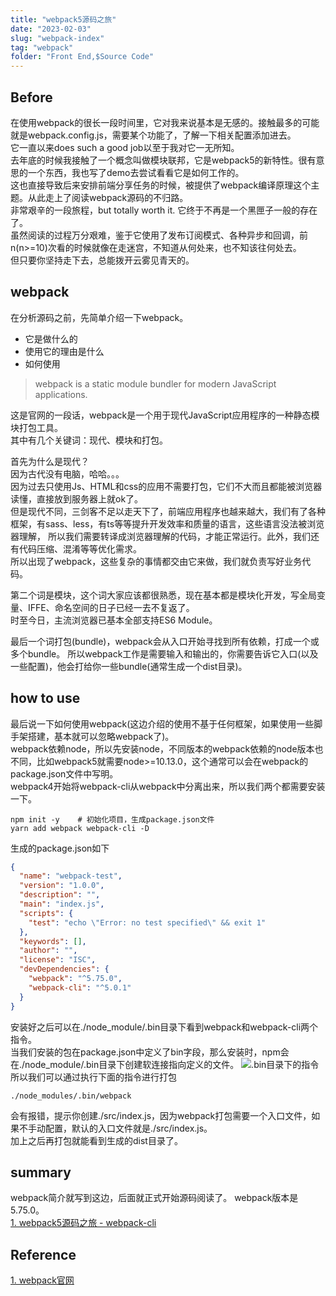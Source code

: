 ```yaml
---
title: "webpack5源码之旅"
date: "2023-02-03"
slug: "webpack-index"
tag: "webpack"
folder: "Front End,$Source Code"
---
```


## Before

在使用webpack的很长一段时间里，它对我来说基本是无感的。接触最多的可能就是webpack.config.js，需要某个功能了，了解一下相关配置添加进去。  
它一直以来does such a good job以至于我对它一无所知。  
去年底的时候我接触了一个概念叫做模块联邦，它是webpack5的新特性。很有意思的一个东西，我也写了demo去尝试看看它是如何工作的。  
这也直接导致后来安排前端分享任务的时候，被提供了webpack编译原理这个主题。从此走上了阅读webpack源码的不归路。  
非常艰辛的一段旅程，but totally worth it. 它终于不再是一个黑匣子一般的存在了。  
虽然阅读的过程万分艰难，鉴于它使用了发布订阅模式、各种异步和回调，前n(n>=10)次看的时候就像在走迷宫，不知道从何处来，也不知该往何处去。  
但只要你坚持走下去，总能拨开云雾见青天的。

## webpack

在分析源码之前，先简单介绍一下webpack。

- 它是做什么的
- 使用它的理由是什么
- 如何使用

> webpack is a static module bundler for modern JavaScript applications.

这是官网的一段话，webpack是一个用于现代JavaScript应用程序的一种静态模块打包工具。  
其中有几个关键词：现代、模块和打包。

首先为什么是现代？  
因为古代没有电脑，哈哈。。。  
因为过去只使用Js、HTML和css的应用不需要打包，它们不大而且都能被浏览器读懂，直接放到服务器上就ok了。  
但是现代不同，三剑客不足以走天下了，前端应用程序也越来越大，我们有了各种框架，有sass、less，有ts等等提升开发效率和质量的语言，这些语言没法被浏览器理解，
所以我们需要转译成浏览器理解的代码，才能正常运行。此外，我们还有代码压缩、混淆等等优化需求。  
所以出现了webpack，这些复杂的事情都交由它来做，我们就负责写好业务代码。

第二个词是模块，这个词大家应该都很熟悉，现在基本都是模块化开发，写全局变量、IFFE、命名空间的日子已经一去不复返了。  
时至今日，主流浏览器已基本全部支持ES6 Module。

最后一个词打包(bundle)，webpack会从入口开始寻找到所有依赖，打成一个或多个bundle。 所以webpack工作是需要输入和输出的，你需要告诉它入口(以及一些配置)，他会打给你一些bundle(通常生成一个dist目录)。

## how to use

最后说一下如何使用webpack(这边介绍的使用不基于任何框架，如果使用一些脚手架搭建，基本就可以忽略webpack了)。  
webpack依赖node，所以先安装node，不同版本的webpack依赖的node版本也不同，比如webpack5就需要node>=10.13.0，这个通常可以会在webpack的package.json文件中写明。  
webpack4开始将webpack-cli从webpack中分离出来，所以我们两个都需要安装一下。

```shell
npm init -y    # 初始化项目，生成package.json文件
yarn add webpack webpack-cli -D
```

生成的package.json如下

```json
{
  "name": "webpack-test",
  "version": "1.0.0",
  "description": "",
  "main": "index.js",
  "scripts": {
    "test": "echo \"Error: no test specified\" && exit 1"
  },
  "keywords": [],
  "author": "",
  "license": "ISC",
  "devDependencies": {
    "webpack": "^5.75.0",
    "webpack-cli": "^5.0.1"
  }
}
```

安装好之后可以在./node_module/.bin目录下看到webpack和webpack-cli两个指令。  
当我们安装的包在package.json中定义了bin字段，那么安装时，npm会在./node_module/.bin目录下创建软连接指向定义的文件。
![.bin目录下的指令](./index/bin.jpg)
所以我们可以通过执行下面的指令进行打包

```shell
./node_modules/.bin/webpack
```

会有报错，提示你创建./src/index.js，因为webpack打包需要一个入口文件，如果不手动配置，默认的入口文件就是./src/index.js。  
加上之后再打包就能看到生成的dist目录了。

## summary

webpack简介就写到这边，后面就正式开始源码阅读了。 webpack版本是5.75.0。  
[1. webpack5源码之旅 - webpack-cli](/blog/webpack-cli)  

## Reference

[1. webpack官网](https://webpack.js.org/)  